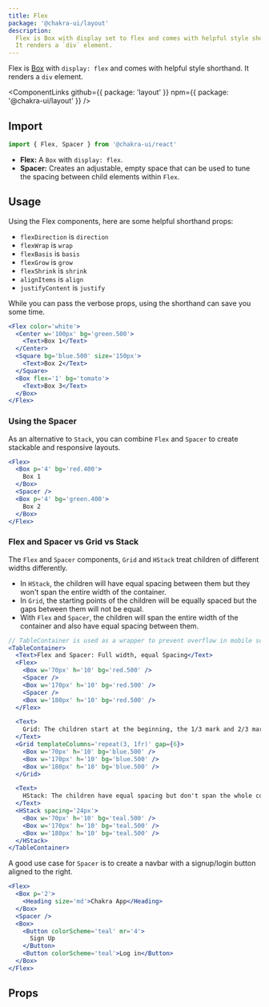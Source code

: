 ```yaml
---
title: Flex
package: '@chakra-ui/layout'
description:
  Flex is Box with display set to flex and comes with helpful style shorthand.
  It renders a `div` element.
---
```


Flex is [Box](/docs/layout/box) with `display: flex` and comes with helpful
style shorthand. It renders a `div` element.

<ComponentLinks
  github={{ package: 'layout' }}
  npm={{ package: '@chakra-ui/layout' }}
/>

<carbon-ad></carbon-ad>

## Import

```js
import { Flex, Spacer } from '@chakra-ui/react'
```

- **Flex:** A `Box` with `display: flex`.
- **Spacer:** Creates an adjustable, empty space that can be used to tune the
  spacing between child elements within `Flex`.

## Usage

Using the Flex components, here are some helpful shorthand props:

- `flexDirection` is `direction`
- `flexWrap` is `wrap`
- `flexBasis` is `basis`
- `flexGrow` is `grow`
- `flexShrink` is `shrink`
- `alignItems` is `align`
- `justifyContent` is `justify`

While you can pass the verbose props, using the shorthand can save you some
time.

```jsx
<Flex color='white'>
  <Center w='100px' bg='green.500'>
    <Text>Box 1</Text>
  </Center>
  <Square bg='blue.500' size='150px'>
    <Text>Box 2</Text>
  </Square>
  <Box flex='1' bg='tomato'>
    <Text>Box 3</Text>
  </Box>
</Flex>
```

### Using the Spacer

As an alternative to `Stack`, you can combine `Flex` and `Spacer` to create
stackable and responsive layouts.

```jsx
<Flex>
  <Box p='4' bg='red.400'>
    Box 1
  </Box>
  <Spacer />
  <Box p='4' bg='green.400'>
    Box 2
  </Box>
</Flex>
```

### Flex and Spacer vs Grid vs Stack

The `Flex` and `Spacer` components, `Grid` and `HStack` treat children of
different widths differently.

- In `HStack`, the children will have equal spacing between them but they won't
  span the entire width of the container.
- In `Grid`, the starting points of the children will be equally spaced but the
  gaps between them will not be equal.
- With `Flex` and `Spacer`, the children will span the entire width of the
  container and also have equal spacing between them.

```jsx
// TableContainer is used as a wrapper to prevent overflow in mobile screens
<TableContainer>
  <Text>Flex and Spacer: Full width, equal Spacing</Text>
  <Flex>
    <Box w='70px' h='10' bg='red.500' />
    <Spacer />
    <Box w='170px' h='10' bg='red.500' />
    <Spacer />
    <Box w='180px' h='10' bg='red.500' />
  </Flex>

  <Text>
    Grid: The children start at the beginning, the 1/3 mark and 2/3 mark
  </Text>
  <Grid templateColumns='repeat(3, 1fr)' gap={6}>
    <Box w='70px' h='10' bg='blue.500' />
    <Box w='170px' h='10' bg='blue.500' />
    <Box w='180px' h='10' bg='blue.500' />
  </Grid>

  <Text>
    HStack: The children have equal spacing but don't span the whole container
  </Text>
  <HStack spacing='24px'>
    <Box w='70px' h='10' bg='teal.500' />
    <Box w='170px' h='10' bg='teal.500' />
    <Box w='180px' h='10' bg='teal.500' />
  </HStack>
</TableContainer>
```

A good use case for `Spacer` is to create a navbar with a signup/login button
aligned to the right.

```jsx
<Flex>
  <Box p='2'>
    <Heading size='md'>Chakra App</Heading>
  </Box>
  <Spacer />
  <Box>
    <Button colorScheme='teal' mr='4'>
      Sign Up
    </Button>
    <Button colorScheme='teal'>Log in</Button>
  </Box>
</Flex>
```

## Props

<PropsTable of='Flex' />
